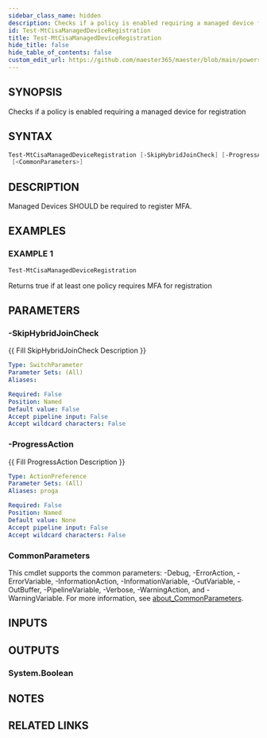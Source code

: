 ```yaml
---
sidebar_class_name: hidden
description: Checks if a policy is enabled requiring a managed device for registration
id: Test-MtCisaManagedDeviceRegistration
title: Test-MtCisaManagedDeviceRegistration
hide_title: false
hide_table_of_contents: false
custom_edit_url: https://github.com/maester365/maester/blob/main/powershell/public/Test-MtCisaManagedDeviceRegistration.ps1
---
```


## SYNOPSIS

Checks if a policy is enabled requiring a managed device for registration

## SYNTAX

```powershell
Test-MtCisaManagedDeviceRegistration [-SkipHybridJoinCheck] [-ProgressAction <ActionPreference>]
 [<CommonParameters>]
```

## DESCRIPTION

Managed Devices SHOULD be required to register MFA.

## EXAMPLES

### EXAMPLE 1

```powershell
Test-MtCisaManagedDeviceRegistration
```

Returns true if at least one policy requires MFA for registration

## PARAMETERS

### -SkipHybridJoinCheck

\{\{ Fill SkipHybridJoinCheck Description \}\}

```yaml
Type: SwitchParameter
Parameter Sets: (All)
Aliases:

Required: False
Position: Named
Default value: False
Accept pipeline input: False
Accept wildcard characters: False
```

### -ProgressAction

\{\{ Fill ProgressAction Description \}\}

```yaml
Type: ActionPreference
Parameter Sets: (All)
Aliases: proga

Required: False
Position: Named
Default value: None
Accept pipeline input: False
Accept wildcard characters: False
```

### CommonParameters

This cmdlet supports the common parameters: -Debug, -ErrorAction, -ErrorVariable, -InformationAction, -InformationVariable, -OutVariable, -OutBuffer, -PipelineVariable, -Verbose, -WarningAction, and -WarningVariable. For more information, see [about_CommonParameters](http://go.microsoft.com/fwlink/?LinkID=113216).

## INPUTS

## OUTPUTS

### System.Boolean

## NOTES

## RELATED LINKS

